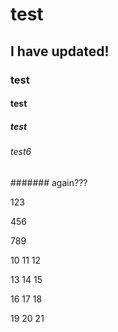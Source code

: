 # test

## I have updated!

### test

#### test

##### test

###### test6

####### again???

123

456

789

10 11 12

13 14 15

16 17 18

19 20 21
